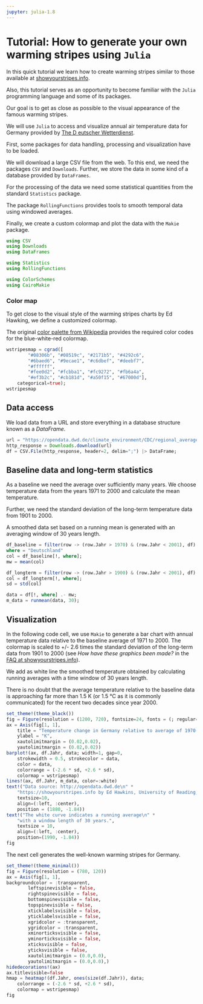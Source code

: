 ```yaml
---
jupyter: julia-1.8
---
```


# Tutorial: How to generate your own warming stripes using `Julia`

In this quick tutorial we learn how to create warming stripes similar to those available at [showyourstripes.info](https://showyourstripes.info).

Also, this tutorial serves as an opportunity to become familiar with the `Julia` programming language and some of its packages.

Our goal is to get as close as possible to the visual appearance of the famous warming stripes.

We will use `Julia` to access and visualize annual air temperature data for Germany provided by [The D eutscher Wetterdienst](http://opendata.dwd.de).

First, some packages for data handling, processing and visualization have to be loaded.

We will download a large CSV file from the web. To this end, we need the packages `CSV` and `Downloads`. Further, we store the data in some kind of a database provided by `DataFrames`.

For the processing of the data we need some statistical quantities from the standard `Statistics` package.

The package `RollingFunctions` provides tools to smooth temporal data using windowed averages.

Finally, we create a custom colormap and plot the data with the `Makie` package.

```julia
using CSV
using Downloads
using DataFrames

using Statistics
using RollingFunctions

using ColorSchemes
using CairoMakie
```

### Color map

To get close to the visual style of the warming stripes charts by Ed Hawking, we define a customized colormap.

The original [color palette from Wikipedia](https://en.wikipedia.org/wiki/Warming_stripes#/media/File:20180522_Color_palette_for_warming_stripes_-_ColorBrewer_9-class_single_hue.svg) provides the required color codes for the blue-white-red colormap.

```julia
wstripesmap = cgrad([
        "#08306b", "#08519c", "#2171b5", "#4292c6", 
        "#6baed6", "#9ecae1", "#c6dbef", "#deebf7",
        "#ffffff",
        "#fee0d2", "#fcbba1", "#fc9272", "#fb6a4a",
        "#ef3b2c", "#cb181d", "#a50f15", "#67000d"],
    categorical=true);
wstripesmap
```

## Data access

We load data from a URL and store everything in a database structure known as a *DataFrame*.

```julia
url = "https://opendata.dwd.de/climate_environment/CDC/regional_averages_DE/annual/air_temperature_mean/regional_averages_tm_year.txt"
http_response = Downloads.download(url)
df = CSV.File(http_response, header=2, delim=";") |> DataFrame;
```

## Baseline data and long-term statistics

As a baseline we need the average over sufficiently many years. We choose temperature data from the years 1971 to 2000 and calculate the mean temperature.

Further, we need the standard deviation of the long-term temperature data from 1901 to 2000.

A smoothed data set based on a running mean is generated with an averaging window of 30 years length.

```julia
df_baseline = filter(row -> (row.Jahr > 1970) & (row.Jahr < 2001), df)
where = "Deutschland"
col = df_baseline[!, where];
mw = mean(col)

df_longterm = filter(row -> (row.Jahr > 1900) & (row.Jahr < 2001), df)
col = df_longterm[!, where];
sd = std(col)

data = df[!, where] .- mw;
m_data = runmean(data, 30);
```

## Visualization

In the following code cell, we use `Makie` to generate a bar chart with annual temperature data relative to the baseline average of 1971 to 2000. The colormap is scaled to +/- 2.6 times the standard deviation of the long-term data from 1901 to 2000 (see *How have these graphics been made?* in the [FAQ at showyourstripes.info](https://showyourstripes.info/faq)).

We add as white line the smoothed temperature obtained by calculating running averages with a time window of 30 years length.

There is no doubt that the average temperature relative to the baseline data is approaching far more than 1.5 K (or 1.5 °C as it is commonly communicated) for the recent two decades since year 2000.

```julia
set_theme!(theme_black())
fig = Figure(resolution = (1200, 720), fontsize=24, fonts = (; regular= "sans"))
ax = Axis(fig[1, 1], 
    title = "Temperature change in Germany relative to average of 1970-2001",
    ylabel = "K",
    xautolimitmargin = (0.02,0.02),
    yautolimitmargin = (0.02,0.02))
barplot!(ax, df.Jahr, data; width=1, gap=0, 
    strokewidth = 0.5, strokecolor = data,
    color = data, 
    colorrange = (-2.6 * sd, +2.6 * sd),
    colormap = wstripesmap)
lines!(ax, df.Jahr, m_data, color=:white)
text!("Data source: http://opendata.dwd.de\n" * 
    "https://showyourstripes.info by Ed Hawkins, University of Reading, UK", 
    textsize=10,
    align=(:left, :center),
    position = (1880, -1.84))
text!("The white curve indicates a running average\n" *
    "with a window length of 30 years.",
    textsize = 10,
    align=(:left, :center),
    position=(1990, -1.84))
fig
```

The next cell generates the well-known warming stripes for Germany.

```julia
set_theme!(theme_minimal())
fig = Figure(resolution = (780, 120))
ax = Axis(fig[1, 1],
backgroundcolor = :transparent,
        leftspinevisible = false,
        rightspinevisible = false,
        bottomspinevisible = false,
        topspinevisible = false,
        xticklabelsvisible = false, 
        yticklabelsvisible = false,
        xgridcolor = :transparent,
        ygridcolor = :transparent,
        xminorticksvisible = false,
        yminorticksvisible = false,
        xticksvisible = false,
        yticksvisible = false,
        xautolimitmargin = (0.0,0.0),
        yautolimitmargin = (0.0,0.0),)
hidedecorations!(ax)
ax.titlevisible=false
hmap = heatmap!(df.Jahr, ones(size(df.Jahr)), data;
    colorrange = (-2.6 * sd, +2.6 * sd), 
    colormap = wstripesmap)
fig
```
